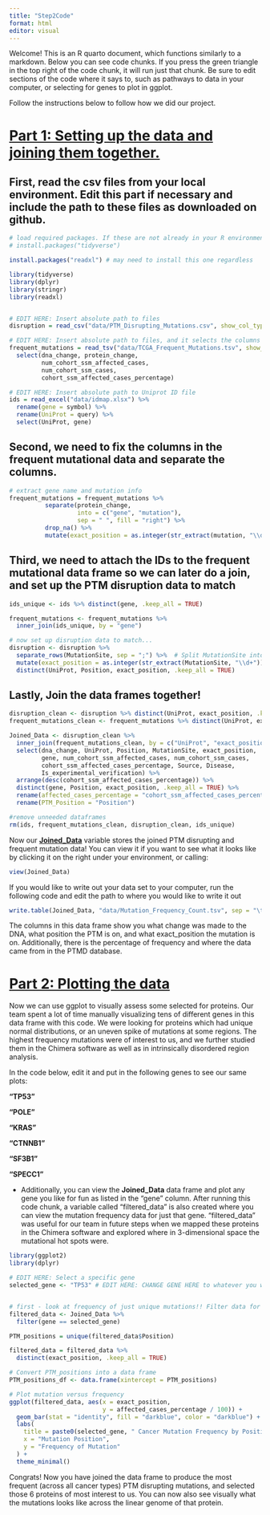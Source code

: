 ```yaml
---
title: "Step2Code"
format: html
editor: visual
---
```


Welcome! This is an R quarto document, which functions similarly to a markdown. Below you can see code chunks. If you press the green triangle in the top right of the code chunk, it will run just that chunk. Be sure to edit sections of the code where it says to, such as pathways to data in your computer, or selecting for genes to plot in ggplot.

Follow the instructions below to follow how we did our project.

# [Part 1: Setting up the data and joining them together.]{.underline}

## First, read the csv files from your local environment. Edit this part if necessary and include the path to these files as downloaded on github.

```r
# load required packages. If these are not already in your R environment, call these two lines to install them
# install.packages("tidyverse")

install.packages("readxl") # may need to install this one regardless

library(tidyverse)
library(dplyr)
library(stringr)
library(readxl)


# EDIT HERE: Insert absolute path to files
disruption = read_csv("data/PTM_Disrupting_Mutations.csv", show_col_types = FALSE) %>% suppressWarnings()

# EDIT HERE: Insert absolute path to files, and it selects the columns needed
frequent_mutations = read_tsv("data/TCGA_Frequent_Mutations.tsv", show_col_types = FALSE) %>% 
  select(dna_change, protein_change, 
         num_cohort_ssm_affected_cases,
         num_cohort_ssm_cases,
         cohort_ssm_affected_cases_percentage)

# EDIT HERE: Insert absolute path to Uniprot ID file
ids = read_excel("data/idmap.xlsx") %>%
  rename(gene = symbol) %>%
  rename(UniProt = query) %>%
  select(UniProt, gene)
```

## Second, we need to fix the columns in the frequent mutational data and separate the columns.

```r
# extract gene name and mutation info
frequent_mutations = frequent_mutations %>%
          separate(protein_change, 
                   into = c("gene", "mutation"), 
                   sep = " ", fill = "right") %>%
          drop_na() %>%
          mutate(exact_position = as.integer(str_extract(mutation, "\\d+")))
```

## Third, we need to attach the IDs to the frequent mutational data frame so we can later do a join, and set up the PTM disruption data to match

```r
ids_unique <- ids %>% distinct(gene, .keep_all = TRUE)

frequent_mutations <- frequent_mutations %>%
  inner_join(ids_unique, by = "gene")

# now set up disruption data to match...
disruption <- disruption %>%
  separate_rows(MutationSite, sep = ";") %>%  # Split MutationSite into multiple rows
  mutate(exact_position = as.integer(str_extract(MutationSite, "\\d+"))) %>%
  distinct(UniProt, Position, exact_position, .keep_all = TRUE) 
```

## Lastly, Join the data frames together!

```r
disruption_clean <- disruption %>% distinct(UniProt, exact_position, .keep_all = TRUE)
frequent_mutations_clean <- frequent_mutations %>% distinct(UniProt, exact_position, .keep_all = TRUE)

Joined_Data <- disruption_clean %>%
  inner_join(frequent_mutations_clean, by = c("UniProt", "exact_position")) %>%
  select(dna_change, UniProt, Position, MutationSite, exact_position,
         gene, num_cohort_ssm_affected_cases, num_cohort_ssm_cases,
         cohort_ssm_affected_cases_percentage, Source, Disease,
         Is_experimental_verification) %>%
  arrange(desc(cohort_ssm_affected_cases_percentage)) %>%
  distinct(gene, Position, exact_position, .keep_all = TRUE) %>%
  rename(affected_cases_percentage = "cohort_ssm_affected_cases_percentage") %>%
  rename(PTM_Position = "Position")

#remove unneeded dataframes
rm(ids, frequent_mutations_clean, disruption_clean, ids_unique)
```

Now our [**Joined_Data**]{.underline} variable stores the joined PTM disrupting and frequent mutation data! You can view it if you want to see what it looks like by clicking it on the right under your environment, or calling:

```r
view(Joined_Data)
```

If you would like to write out your data set to your computer, run the following code and edit the path to where you would like to write it out

```r
write.table(Joined_Data, "data/Mutation_Frequency_Count.tsv", sep = "\t", row.names = FALSE, quote = FALSE) # EDIT HERE: define the path you want to write out the data for.
```

The columns in this data frame show you what change was made to the DNA, what position the PTM is on, and what exact_position the mutation is on. Additionally, there is the percentage of frequency and where the data came from in the PTMD database.

# [Part 2: Plotting the data]{.underline}

Now we can use ggplot to visually assess some selected for proteins. Our team spent a lot of time manually visualizing tens of different genes in this data frame with this code. We were looking for proteins which had unique normal distributions, or an uneven spike of mutations at some regions. The highest frequency mutations were of interest to us, and we further studied them in the Chimera software as well as in intrinsically disordered region analysis.

In the code below, edit it and put in the following genes to see our same plots:

**"TP53"**

**"POLE"**

**"KRAS"**

**"CTNNB1"**

**"SF3B1"**

**"SPECC1"**

-   Additionally, you can view the **Joined_Data** data frame and plot any gene you like for fun as listed in the "gene" column. After running this code chunk, a variable called "filtered_data" is also created where you can view the mutation frequency data for just that gene. "filtered_data" was useful for our team in future steps when we mapped these proteins in the Chimera software and explored where in 3-dimensional space the mutational hot spots were.

```r
library(ggplot2)
library(dplyr)

# EDIT HERE: Select a specific gene
selected_gene <- "TP53" # EDIT HERE: CHANGE GENE HERE to whatever you want


# first - look at frequency of just unique mutations!! Filter data for the chosen gene
filtered_data <- Joined_Data %>%
  filter(gene == selected_gene) 

PTM_positions = unique(filtered_data$Position)

filtered_data = filtered_data %>%
  distinct(exact_position, .keep_all = TRUE)

# Convert PTM_positions into a data frame
PTM_positions_df <- data.frame(xintercept = PTM_positions)

# Plot mutation versus frequency
ggplot(filtered_data, aes(x = exact_position, 
                          y = affected_cases_percentage / 100)) +
  geom_bar(stat = "identity", fill = "darkblue", color = "darkblue") +
  labs(
    title = paste0(selected_gene, " Cancer Mutation Frequency by Position"),
    x = "Mutation Position",
    y = "Frequency of Mutation"
  ) +
  theme_minimal()
```

Congrats! Now you have joined the data frame to produce the most frequent (across all cancer types) PTM disrupting mutations, and selected those 6 proteins of most interest to us. You can now also see visually what the mutations looks like across the linear genome of that protein.
